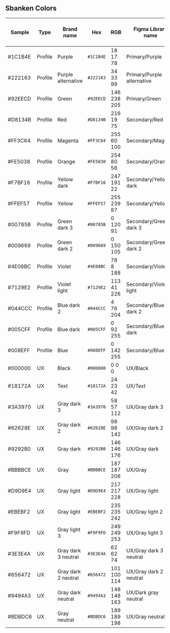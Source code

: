 ## Sbanken Colors

| Sample  | Type    | Brand name          | Hex       | RGB         | Figma Library name         | CSS Custom Properties name       |
| ------- | ------- | ------------------- | --------- | ----------- | -------------------------- | -------------------------------- |
| #1C1B4E | Profile | Purple              | `#1C1B4E` | 18 17 78    | Primary/Purple             | `--sb-color-purple`              |
| #222163 | Profile | Purple alternative  | `#222163` | 34 33 99    | Primary/Purple alternative | `--sb-color-purple-alternative`  |
| #92EECD | Profile | Green               | `#92EECD` | 146 238 205 | Primary/Green              | `--sb-color-green`               |
| #D8134B | Profile | Red                 | `#D8134B` | 216 19 75   | Secondary/Red              | `--sb-color-red`                 |
| #FF3C64 | Profile | Magenta             | `#FF3C64` | 255 60 100  | Secondary/Magenta          | `--sb-color-magenta`             |
| #FE5038 | Profile | Orange              | `#FE5030` | 254 80 56   | Secondary/Orange           | `--sb-color-orange`              |
| #F7BF16 | Profile | Yellow dark         | `#F7BF16` | 247 191 22  | Secondary/Yellow dark      | `--sb-color-yellow-dark`         |
| #FFEF57 | Profile | Yellow              | `#FFEF57` | 255 239 87  | Secondary/Yellow           | `--sb-color-yellow`              |
| #00785B | Profile | Green dark 3        | `#00785B` | 0 120 91    | Secondary/Green dark 3     | `--sb-color-green-dark-3`        |
| #009669 | Profile | Green dark 2        | `#009669` | 0 150 105   | Secondary/Green dark 2     | `--sb-color-green-dark-2`        |
| #4E08BC | Profile | Violet              | `#4E08BC` | 78 8 188    | Secondary/Violet           | `--sb-color-violet`              |
| #7129E2 | Profile | Violet light        | `#7129E2` | 113 41 226  | Secondary/Violet light     | `--sb-color-violet-light`        |
| #044CCC | Profile | Blue dark 2         | `#044CCC` | 4 76 204    | Secondary/Blue dark 2      | `--sb-color-blue-dark-2`         |
| #005CFF | Profile | Blue dark           | `#005CFF` | 0 92 255    | Secondary/Blue dark        | `--sb-color-blue-dark`           |
| #008EFF | Profile | Blue                | `#008EFF` | 0 142 255   | Secondary/Blue             | `--sb-color-blue`                |
| #000000 | UX      | Black               | `#000000` | 0 0 0       | UX/Black                   | `--sb-color-black`               |
| #18172A | UX      | Text                | `#18172A` | 24 23 42    | UX/Text                    | `--sb-color-text`                |
| #3A3970 | UX      | Gray dark 3         | `#3A3970` | 58 57 112   | UX/Gray dark 3             | `--sb-color-gray-dark-3`         |
| #62628E | UX      | Gray dark 2         | `#62628E` | 98 98 142   | UX/Gray dark 2             | `--sb-color-gray-dark-2`         |
| #9292B0 | UX      | Gray dark           | `#9292B0` | 146 146 176 | UX/Gray dark               | `--sb-color-gray-dark`           |
| #BBBBCE | UX      | Gray                | `#BBBBCE` | 187 187 206 | UX/Gray                    | `--sb-color-gray`                |
| #D9D9E4 | UX      | Gray light          | `#D9D9E4` | 217 217 228 | UX/Gray light              | `--sb-color-gray-light`          |
| #EBEBF2 | UX      | Gray light          | `#EBEBF2` | 235 235 242 | UX/Gray light 2            | `--sb-color-gray-light-2`        |
| #F9F9FD | UX      | Gray light 3        | `#F9F9FD` | 249 249 253 | UX/Gray light 3            | `--sb-color-gray-light-3`        |
| #3E3E4A | UX      | Gray dark 3 neutral | `#3E3E4A` | 62 62 74    | UX/Gray dark 3 neutral     | `--sb-color-gray-dark-3-neutral` |
| #656472 | UX      | Gray dark 2 neutral | `#656472` | 101 100 114 | UX/Gray dark 2 neutral     | `--sb-color-gray-dark-2-neutral` |
| #9494A3 | UX      | Gray dark neutral   | `#9494A3` | 148 148 163 | UX/Dark gray neutral       | `--sb-color-gray-dark-neutral`   |
| #BDBDC6 | UX      | Gray neutral        | `#BDBDC6` | 189 189 198 | UX/Gray neutral            | `--sb-color-gray-neutral`        |
